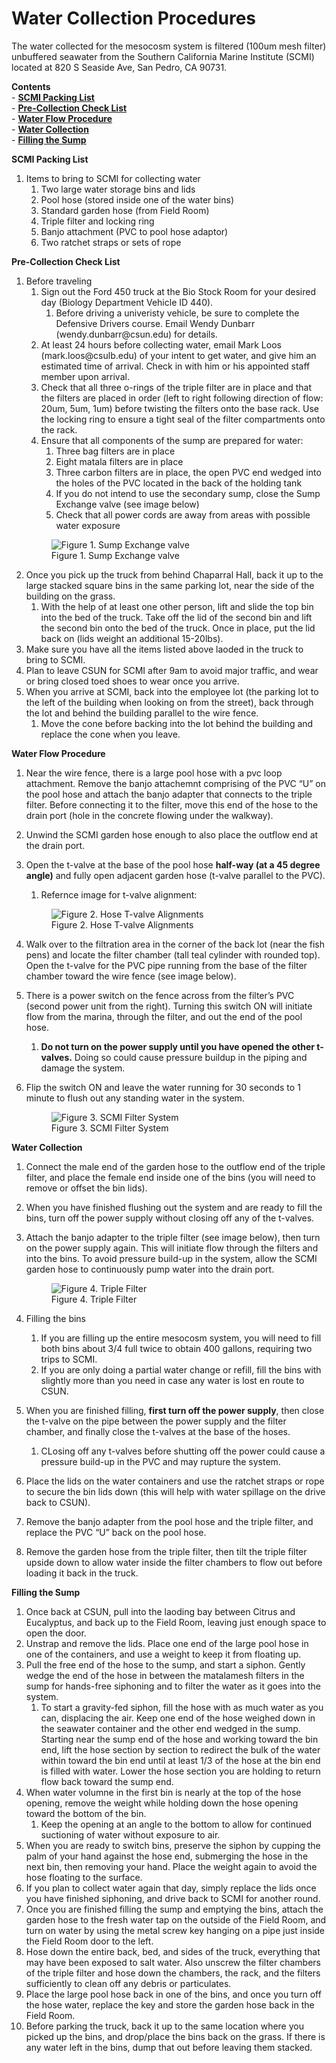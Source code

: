 # Water Collection Procedures

The water collected for the mesocosm system is filtered (100um mesh filter) unbuffered seawater from the Southern California Marine Institute (SCMI) located at 820 S Seaside Ave, San Pedro, CA 90731.

**Contents**  
- [**SCMI Packing List**](#packing_list)  
- [**Pre-Collection Check List**](#check_list)  
- [**Water Flow Procedure**](#water_flow)  
- [**Water Collection**](#water_collection)  
- [**Filling the Sump**](#filling_the_sump)  


<a name="packing_list"></a> **SCMI Packing List**  

1. Items to bring to SCMI for collecting water
    1. Two large water storage bins and lids
    1. Pool hose (stored inside one of the water bins)
    1. Standard garden hose (from Field Room)
    1. Triple filter and locking ring
    1. Banjo attachment (PVC to pool hose adaptor)
    1. Two ratchet straps or sets of rope

<a name="check_list"></a> **Pre-Collection Check List**  

1. Before traveling
    1. Sign out the Ford 450 truck at the Bio Stock Room for your desired day (Biology Department Vehicle ID 440).
        1. Before driving a univeristy vehicle, be sure to complete the Defensive Drivers course.  Email Wendy Dunbarr (wendy.dunbarr@csun.edu) for details.
    1. At least 24 hours before collecting water, email Mark Loos (mark.loos@csulb.edu) of your intent to get water, and give him an estimated time of arrival. Check in with him or his appointed staff member upon arrival.
    1. Check that all three o-rings of the triple filter are in place and that the filters are placed in order (left to right following direction of flow: 20um, 5um, 1um) before twisting the filters onto the base rack.  Use the locking ring to ensure a tight seal of the filter compartments onto the rack.
    1. Ensure that all components of the sump are prepared for water:
        1. Three bag filters are in place
        1. Eight matala filters are in place
        1. Three carbon filters are in place, the open PVC end wedged into the holes of the PVC located in the back of the holding tank
        1. If you do not intend to use the secondary sump, close the Sump Exchange valve (see image below)
        1. Check that all power cords are away from areas with possible water exposure
    
    ![Figure 1. Sump Exchange valve](images/Pump_Valve.png)
                
1. Once you pick up the truck from behind Chaparral Hall, back it up to the large stacked square bins in the same parking lot, near the side of the building on the grass.
    1. With the help of at least one other person, lift and slide the top bin into the bed of the truck.  Take off the lid of the second bin and lift the second bin onto the bed of the truck. Once in place, put the lid back on (lids weight an additional 15-20lbs).
1. Make sure you have all the items listed above laoded in the truck to bring to SCMI.
1. Plan to leave CSUN for SCMI after 9am to avoid major traffic, and wear or bring closed toed shoes to wear once you arrive.
1. When you arrive at SCMI, back into the employee lot (the parking lot to the left of the building when looking on from the street), back through the lot and behind the building parallel to the wire fence.
    1. Move the cone before backing into the lot behind the building and replace the cone when you leave.

<a name=water_flow></a> **Water Flow Procedure**  

1. Near the wire fence, there is a large pool hose with a pvc loop attachment. Remove the banjo attachemnt comprising of the PVC "U" on the pool hose and attach the banjo adapter that connects to the triple filter. Before connecting it to the filter, move this end of the hose to the drain port (hole in the concrete flowing under the walkway).
1. Unwind the SCMI garden hose enough to also place the outflow end at the drain port.
1. Open the t-valve at the base of the pool hose **half-way (at a 45 degree angle)** and fully open adjacent garden hose (t-valve parallel to the PVC).
    1. Refernce image for t-valve alignment:
    
    ![Figure 2. Hose T-valve Alignments](images/SCMI_hose_valves.png)  
    
1. Walk over to the filtration area in the corner of the back lot (near the fish pens) and locate the filter chamber (tall teal cylinder with rounded top).  Open the t-valve for the PVC pipe running from the base of the filter chamber toward the wire fence (see image below).
1. There is a power switch on the fence across from the filter's PVC (second power unit from the right). Turning this switch ON will initiate flow from the marina, through the filter, and out the end of the pool hose.
    1. **Do not turn on the power supply until you have opened the other t-valves.** Doing so could cause pressure buildup in the piping and damage the system.
1. Flip the switch ON and leave the water running for 30 seconds to 1 minute to flush out any standing water in the system.

    ![Figure 3. SCMI Filter System](images/SCMI_filter_pvc.png)  

<a name=water_collection></a> **Water Collection**  

1. Connect the male end of the garden hose to the outflow end of the triple filter, and place the female end inside one of the bins (you will need to remove or offset the bin lids).
1. When you have finished flushing out the system and are ready to fill the bins, turn off the power supply without closing off any of the t-valves.
1. Attach the banjo adapter to the triple filter (see image below), then turn on the power supply again.  This will initiate flow through the filters and into the bins.  To avoid pressure build-up in the system, allow the SCMI garden hose to continuously pump water into the drain port.

    ![Figure 4. Triple Filter](images/Triple_filter.png)  

1. Filling the bins
    1. If you are filling up the entire mesocosm system, you will need to fill both bins about 3/4 full twice to obtain 400 gallons, requiring two trips to SCMI.
    1. If you are only doing a partial water change or refill, fill the bins with slightly more than you need in case any water is lost en route to CSUN.
1. When you are finished filling, **first turn off the power supply**, then close the t-valve on the pipe between the power supply and the filter chamber, and finally close the t-valves at the base of the hoses.
    1. CLosing off any t-valves before shutting off the power could cause a pressure build-up in the PVC and may rupture the system.
1. Place the lids on the water containers and use the ratchet straps or rope to secure the bin lids down (this will help with water spillage on the drive back to CSUN).
1. Remove the banjo adapter from the pool hose and the triple filter, and replace the PVC "U" back on the pool hose.
1. Remove the garden hose from the triple filter, then tilt the triple filter upside down to allow water inside the filter chambers to flow out before loading it back in the truck.

<a name="filling_the_sump"></a> **Filling the Sump**  

1. Once back at CSUN, pull into the laoding bay between Citrus and Eucalyptus, and back up to the Field Room, leaving just enough space to open the door.
1. Unstrap and remove the lids.  Place one end of the large pool hose in one of the containers, and use a weight to keep it from floating up.
1. Pull the free end of the hose to the sump, and start a siphon.  Gently wedge the end of the hose in between the matalamesh filters in the sump for hands-free siphoning and to filter the water as it goes into the system.
    1. To start a gravity-fed siphon, fill the hose with as much water as you can, displacing the air. Keep one end of the hose weighed down in the seawater container and the other end wedged in the sump. Starting near the sump end of the hose and working toward the bin end, lift the hose section by section to redirect the bulk of the water within toward the bin end until at least 1/3 of the hose at the bin end is filled with water. Lower the hose section you are holding to return flow back toward the sump end.
1. When water volumne in the first bin is nearly at the top of the hose opening, remove the weight while holding down the hose opening toward the bottom of the bin.
    1. Keep the opening at an angle to the bottom to allow for continued suctioning of water without exposure to air.
1. When you are ready to switch bins, preserve the siphon by cupping the palm of your hand against the hose end, submerging the hose in the next bin, then removing your hand.  Place the weight again to avoid the hose floating to the surface.
1. If you plan to collect water again that day, simply replace the lids once you have finished siphoning, and drive back to SCMI for another round.
1. Once you are finished filling the sump and emptying the bins, attach the garden hose to the fresh water tap on the outside of the Field Room, and turn on water by using the metal screw key hanging on a pipe just inside the Field Room door to the left.
1. Hose down the entire back, bed, and sides of the truck, everything that may have been exposed to salt water. Also unscrew the filter chambers of the triple filter and hose down the chambers, the rack, and the filters sufficiently to clean off any debris or particulates.
1. Place the large pool hose back in one of the bins, and once you turn off the hose water, replace the key and store the garden hose back in the Field Room.
1. Before parking the truck, back it up to the same location where you picked up the bins, and drop/place the bins back on the grass.  If there is any water left in the bins, dump that out before leaving them stacked.
